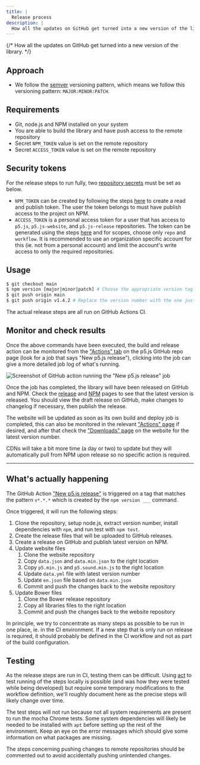 ```yaml
---
title: |
  Release process
description: |
  How all the updates on GitHub get turned into a new version of the library.
---
```

{/* How all the updates on GitHub get turned into a new version of the library. */}



## Approach

* We follow the [semver](https://semver.org/) versioning pattern, which means we follow this versioning pattern: `MAJOR:MINOR:PATCH`.

## Requirements

* Git, node.js and NPM installed on your system
* You are able to build the library and have push access to the remote repository
* Secret `NPM_TOKEN` value is set on the remote repository
* Secret `ACCESS_TOKEN` value is set on the remote repository

## Security tokens

For the release steps to run fully, two [repository secrets](https://docs.github.com/en/actions/security-guides/encrypted-secrets#creating-encrypted-secrets-for-a-repository) must be set as below.

* `NPM_TOKEN` can be created by following the steps [here](https://docs.npmjs.com/creating-and-viewing-access-tokens) to create a read and publish token. The user the token belongs to must have publish access to the project on NPM.
* `ACCESS_TOKEN` is a personal access token for a user that has access to `p5.js`, `p5.js-website`, and `p5.js-release` repositories. The token can be generated using the steps [here](https://docs.github.com/en/authentication/keeping-your-account-and-data-secure/creating-a-personal-access-token) and for scopes, choose only `repo` and `workflow`. It is recommended to use an organization specific account for this (ie. not from a personal account) and limit the account's write access to only the required repositories.

## Usage

```sh
$ git checkout main
$ npm version [major|minor|patch] # Choose the appropriate version tag
$ git push origin main
$ git push origin v1.4.2 # Replace the version number with the one just created above
```

The actual release steps are all run on GitHub Actions CI.

## Monitor and check results

Once the above commands have been executed, the build and release action can be monitored from the ["Actions" tab](https://github.com/processing/p5.js/actions) on the p5.js GitHub repo page (look for a job that says "New p5.js release"), clicking into the job can give a more detailed job log of what's running.

![Screenshot of GitHub action running the "New p5.js release" job](/images/contributor-docs/release-action.png)

Once the job has completed, the library will have been released on GitHub and NPM. Check the [release](https://github.com/processing/p5.js/releases) and [NPM](https://www.npmjs.com/package/p5) pages to see that the latest version is released. You should view the draft release on GitHub, make changes to changelog if necessary, then publish the release.

The website will be updated as soon as its own build and deploy job is completed, this can also be monitored in the relevant ["Actions" page](https://github.com/processing/p5.js-website/actions) if desired, and after that check the ["Downloads" page](https://p5js.org/download/) on the website for the latest version number.

CDNs will take a bit more time (a day or two) to update but they will automatically pull from NPM upon release so no specific action is required.

***

## What's actually happening

The GitHub Action ["New p5.js release"](../.github/workflows/release.yml) is triggered on a tag that matches the pattern `v*.*.*` which is created by the `npm version ___` command.

Once triggered, it will run the following steps:

1. Clone the repository, setup node.js, extract version number, install dependencies with `npm`, and run test with `npm test`.
2. Create the release files that will be uploaded to GitHub releases.
3. Create a release on GitHub and publish latest version on NPM.
4. Update website files
   1. Clone the website repository
   2. Copy `data.json` and `data.min.json` to the right location
   3. Copy `p5.min.js` and `p5.sound.min.js` to the right location
   4. Update `data.yml` file with latest version number
   5. Update `en.json` file based on `data.min.json`
   6. Commit and push the changes back to the website repository
5. Update Bower files
   1. Clone the Bower release repository
   2. Copy all libraries files to the right location
   3. Commit and push the changes back to the website repository

In principle, we try to concentrate as many steps as possible to be run in one place, ie. in the CI environment. If a new step that is only run on release is required, it should probably be defined in the CI workflow and not as part of the build configuration.

## Testing

As the release steps are run in CI, testing them can be difficult. Using [act](https://github.com/nektos/act) to test running of the steps locally is possible (and was how they were tested while being developed) but require some temporary modifications to the workflow definition, we'll roughly document here as the precise steps will likely change over time.

The test steps will not run because not all system requirements are present to run the mocha Chrome tests. Some system dependencies will likely be needed to be installed with `apt` before setting up the rest of the environment. Keep an eye on the error messages which should give some information on what packages are missing.

The steps concerning pushing changes to remote repositories should be commented out to avoid accidentally pushing unintended changes.
